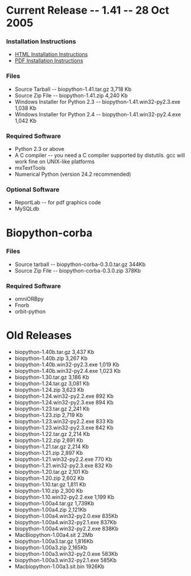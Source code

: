 = Current Release -- 1.41 -- 28 Oct 2005 =

=== Installation Instructions ===

* [[Installation.html|HTML Installation Instructions]]
* [[Installation.pdf|PDF Installation Instructions]]

=== Files ===

* Source Tarball -- biopython-1.41.tar.gz 3,718 Kb
* Source Zip File -- biopython-1.41.zip 4,240 Kb
* Windows Installer for Python 2.3 -- biopython-1.41.win32-py2.3.exe 1,038 Kb
* Windows Installer for Python 2.4 -- biopython-1.41.win32-py2.4.exe 1,042 Kb

=== Required Software ===

* Python 2.3 or above
* A C compiler -- you need a C compiler supported by distutils. gcc will work fine on UNIX-like platforms
* mxTextTools
* Numerical Python (version 24.2 recommended)

=== Optional Software ===

* ReportLab -- for pdf graphics code
* MySQLdb

= Biopython-corba =

=== Files ===

* Source tarball -- biopython-corba-0.3.0.tar.gz 344Kb
* Source Zip File -- biopython-corba-0.3.0.zip 378Kb

=== Required Software ===

* omniORBpy
* Fnorb
* orbit-python

= Old Releases =

* biopython-1.40b.tar.gz 3,437 Kb
* biopython-1.40b.zip 3,267 Kb
* biopython-1.40b.win32-py2.3.exe 1,019 Kb
* biopython-1.40b.win32-py2.4.exe 1,023 Kb
* biopython-1.30.tar.gz 3,186 Kb
* biopython-1.24.tar.gz 3,081 Kb
* biopython-1.24.zip 3,623 Kb
* biopython-1.24.win32-py2.2.exe 892 Kb
* biopython-1.24.win32-py2.3.exe 894 Kb
* biopython-1.23.tar.gz 2,241 Kb
* biopython-1.23.zip 2,719 Kb
* biopython-1.23.win32-py2.2.exe 833 Kb
* biopython-1.23.win32-py2.3.exe 842 Kb
* biopython-1.22.tar.gz 2,214 Kb
* biopython-1.22.zip 2,691 Kb
* biopython-1.21.tar.gz 2,214 Kb
* biopython-1.21.zip 2,897 Kb
* biopython-1.21.win32-py2.2.exe 770 Kb
* biopython-1.21.win32-py2.3.exe 832 Kb
* biopython-1.20.tar.gz 2,101 Kb
* biopython-1.20.zip 2,602 Kb
* biopython-1.10.tar.gz 1,811 Kb
* biopython-1.10.zip 2,300 Kb
* biopython-1.10.win32-py2.2.exe 1,199 Kb
* biopython-1.00a4.tar.gz 1,739Kb
* biopython-1.00a4.zip 2,121Kb
* biopython-1.00a4.win32-py2.0.exe 835Kb
* biopython-1.00a4.win32-py2.1.exe 837Kb
* biopython-1.00a4.win32-py2.2.exe 838Kb
* MacBiopython-1.00a4.sit 2.2Mb
* biopython-1.00a3.tar.gz 1,816Kb
* biopython-1.00a3.zip 2,165Kb
* biopython-1.00a3.win32-py2.0.exe 583Kb
* biopython-1.00a3.win32-py2.1.exe 585Kb
* Macbiopython-1.00a3.sit.bin 1926Kb
